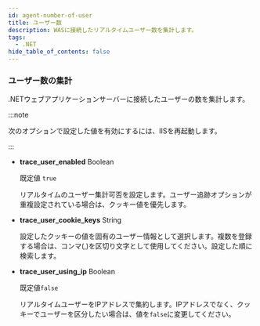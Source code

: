 ```yaml
---
id: agent-number-of-user
title: ユーザー数
description: WASに接続したリアルタイムユーザー数を集計します。
tags:
  - .NET
hide_table_of_contents: false
---
```


### ユーザー数の集計

.NETウェブアプリケーションサーバーに接続したユーザーの数を集計します。

:::note

次のオプションで設定した値を有効にするには、IISを再起動します。

:::

- **trace_user_enabled** <span class='type'>Boolean</span>

  既定値 `true`

  リアルタイムのユーザー集計可否を設定します。ユーザー追跡オプションが重複設定されている場合は、クッキー値を優先します。

- **trace_user_cookie_keys** <span class='type'>String</span>

  設定したクッキーの値を固有のユーザー情報として選択します。複数を登録する場合は、コンマ(,)を区切り文字として使用してください。設定した順に検索します。

- **trace_user_using_ip** <span class='type'>Boolean</span>

  既定値`false`

  リアルタイムユーザーをIPアドレスで集約します。IPアドレスでなく、クッキーでユーザーを区分したい場合は、値を`false`に変更してください。
